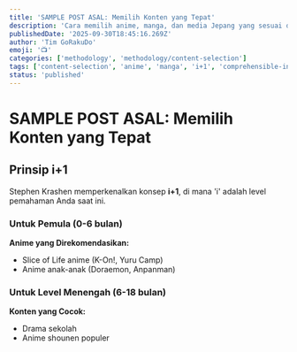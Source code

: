 ```yaml
---
title: 'SAMPLE POST ASAL: Memilih Konten yang Tepat'
description: 'Cara memilih anime, manga, dan media Jepang yang sesuai dengan level Anda.'
publishedDate: '2025-09-30T18:45:16.269Z'
author: 'Tim GoRakuDo'
emoji: '📺'
categories: ['methodology', 'methodology/content-selection']
tags: ['content-selection', 'anime', 'manga', 'i+1', 'comprehensible-input']
status: 'published'
---
```


# SAMPLE POST ASAL: Memilih Konten yang Tepat

## Prinsip i+1

Stephen Krashen memperkenalkan konsep **i+1**, di mana 'i' adalah level pemahaman Anda saat ini.

### Untuk Pemula (0-6 bulan)

**Anime yang Direkomendasikan:**

- Slice of Life anime (K-On!, Yuru Camp)
- Anime anak-anak (Doraemon, Anpanman)

### Untuk Level Menengah (6-18 bulan)

**Konten yang Cocok:**

- Drama sekolah
- Anime shounen populer
